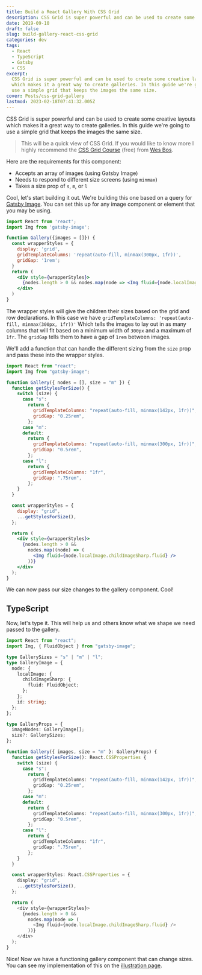 ```yaml
---
title: Build a React Gallery With CSS Grid
description: CSS Grid is super powerful and can be used to create some creative layouts which makes it a great way to create galleries. In this guide we're going to use a simple grid that keeps the images the same size.
date: 2019-09-10
draft: false
slug: build-gallery-react-css-grid
categories: dev
tags:
  - React
  - TypeScript
  - Gatsby
  - CSS
excerpt:
  CSS Grid is super powerful and can be used to create some creative layouts
  which makes it a great way to create galleries. In this guide we're going to
  use a simple grid that keeps the images the same size.
cover: Posts/css-grid-gallery
lastmod: 2023-02-18T07:41:32.005Z
---
```


CSS Grid is super powerful and can be used to create some creative layouts which makes it a great way to create galleries. In this guide we're going to use a simple grid that keeps the images the same size.

> This will be a quick view of CSS Grid. If you would like to know more I highly recommend the [CSS Grid Course](https://cssgrid.io/) (free) from [Wes Bos](https://twitter.com/wesbos).

Here are the requirements for this component:

- Accepts an array of images (using Gatsby Image)
- Needs to respond to different size screens (using `minmax`)
- Takes a size prop of `s`, `m`, or `l`

Cool, let's start building it out. We're building this one based on a query for [Gatsby Image](https://www.gatsbyjs.org/packages/gatsby-image/). You can set this up for any image component or element that you may be using.

```jsx
import React from 'react';
import Img from 'gatsby-image';

function Gallery({images = []}) {
  const wrapperStyles = {
    display: 'grid',
    gridTemplateColumns: 'repeat(auto-fill, minmax(300px, 1fr))',
    gridGap: '1rem';
  }
  return (
    <div style={wrapperStyles}>
      {nodes.length > 0 && nodes.map(node => <Img fluid={node.localImage.childImageSharp.fluid} />)}
    </div>
  )
}
```

The wrapper styles will give the children their sizes based on the grid and row declarations. In this case we have `gridTemplateColumns: 'repeat(auto-fill, minmax(300px, 1fr))'` Which tells the images to lay out in as many columns that will fit based on a minimum width of `300px` and a maximum of `1fr`. The `gridGap` tells them to have a gap of `1rem` between images.

We'll add a function that can handle the different sizing from the `size` prop and pass these into the wrapper styles.

```jsx {4,6-25,29}
import React from "react";
import Img from "gatsby-image";

function Gallery({ nodes = [], size = "m" }) {
  function getStylesForSize() {
    switch (size) {
      case "s":
        return {
          gridTemplateColumns: "repeat(auto-fill, minmax(142px, 1fr))",
          gridGap: "0.25rem",
        };
      case "m":
      default:
        return {
          gridTemplateColumns: "repeat(auto-fill, minmax(300px, 1fr))",
          gridGap: "0.5rem",
        };
      case "l":
        return {
          gridTemplateColumns: "1fr",
          gridGap: ".75rem",
        };
    }
  }

  const wrapperStyles = {
    display: "grid",
    ...getStylesForSize(),
  };

  return (
    <div style={wrapperStyles}>
      {nodes.length > 0 &&
        nodes.map((node) => (
          <Img fluid={node.localImage.childImageSharp.fluid} />
        ))}
    </div>
  );
}
```

We can now pass our size changes to the gallery component. Cool!

## TypeScript

Now, let's type it. This will help us and others know what we shape we need passed to the gallery.

```typescript {2,4-19,21,23,44}
import React from "react";
import Img, { FluidObject } from "gatsby-image";

type GallerySizes = "s" | "m" | "l";
type GalleryImage = {
  node: {
    localImage: {
      childImageSharp: {
        fluid: FluidObject;
      };
    };
    id: string;
  };
};

type GalleryProps = {
  imageNodes: GalleryImage[];
  size?: GallerySizes;
};

function Gallery({ images, size = "m" }: GalleryProps) {
  function getStylesForSize(): React.CSSProperties {
    switch (size) {
      case "s":
        return {
          gridTemplateColumns: "repeat(auto-fill, minmax(142px, 1fr))",
          gridGap: "0.25rem",
        };
      case "m":
      default:
        return {
          gridTemplateColumns: "repeat(auto-fill, minmax(300px, 1fr))",
          gridGap: "0.5rem",
        };
      case "l":
        return {
          gridTemplateColumns: "1fr",
          gridGap: ".75rem",
        };
    }
  }

  const wrapperStyles: React.CSSProperties = {
    display: "grid",
    ...getStylesForSize(),
  };

  return (
    <div style={wrapperStyles}>
      {nodes.length > 0 &&
        nodes.map(node => (
          <Img fluid={node.localImage.childImageSharp.fluid} />
        ))}
    </div>
  );
}
```

Nice! Now we have a functioning gallery component that can change sizes. You can see my implementation of this on the <a href='/illustration'>illustration page</a>.
